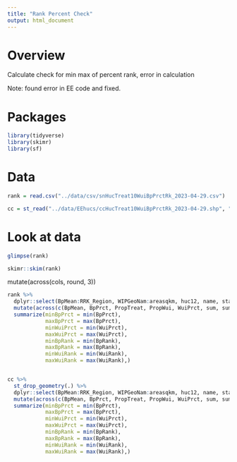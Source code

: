 ```yaml
---
title: "Rank Percent Check"
output: html_document
---
```


# Overview
Calculate check for min max of percent rank, error in calculation

Note: found error in EE code and fixed.


# Packages
```r
library(tidyverse)
library(skimr)
library(sf)
```

# Data
```r
rank = read.csv("../data/csv/snHucTreat10WuiBpPrctRk_2023-04-29.csv")
```
```r
cc = st_read("../data/EEhucs/ccHucTreat10WuiBpPrctRk_2023-04-29.shp", "ccHucTreat10WuiBpPrctRk_2023-04-29")
```

# Look at data

```r
glimpse(rank)
```


```r
skimr::skim(rank)
```
 mutate(across(cols, round, 3))
```r
rank %>% 
  dplyr::select(BpMean:RRK_Region, WIPGeoNam:areasqkm, huc12, name, states:sumsqkm) %>%
  mutate(across(c(BpMean, BpPrct, PropTreat, PropWui, WuiPrct, sum, sumsqkm), round, 3)) %>%
  summarize(minBpPrct = min(BpPrct),
            maxBpPrct = max(BpPrct),
            minWuiPrct = min(WuiPrct),
            maxWuiPrct = max(WuiPrct),
            minBpRank = min(BpRank),
            maxBpRank = max(BpRank),
            minWuiRank = min(WuiRank),
            maxWuiRank = max(WuiRank),)
```


```r


```

```r
cc %>% 
  st_drop_geometry(.) %>%
  dplyr::select(BpMean:RRK_Region, WIPGeoNam:areasqkm, huc12, name, states:sumsqkm) %>%
  mutate(across(c(BpMean, BpPrct, PropTreat, PropWui, WuiPrct, sum, sumsqkm), round, 3)) %>%
  summarize(minBpPrct = min(BpPrct),
            maxBpPrct = max(BpPrct),
            minWuiPrct = min(WuiPrct),
            maxWuiPrct = max(WuiPrct),
            minBpRank = min(BpRank),
            maxBpRank = max(BpRank),
            minWuiRank = min(WuiRank),
            maxWuiRank = max(WuiRank),)
```